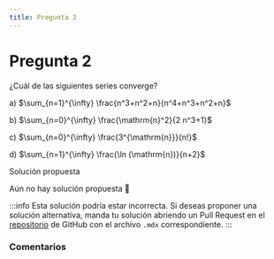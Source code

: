 ```yaml
---
title: Pregunta 2
---
```



# Pregunta 2

¿Cuál de las siguientes series converge?

a) $\sum_{n=1}^{\infty} \frac{n^3+n^2+n}{n^4+n^3+n^2+n}$

b) $\sum_{n=0}^{\infty} \frac{\mathrm{n}^2}{2 n^3+1}$

c) $\sum_{n=0}^{\infty} \frac{3^{\mathrm{n}}}{n!}$

d) $\sum_{n=1}^{\infty} \frac{\ln (\mathrm{n})}{n+2}$

<MDXDetails>
<summary>Solución propuesta</summary>

Aún no hay solución propuesta 🥲

:::info
Esta solución podría estar incorrecta. Si deseas proponer una solución alternativa, manda tu solución abriendo
un Pull Request en el [repositorio](https://github.com/crow-rojas/apuntes-fundamentals/pulls) de GitHub con el archivo
`.mdx` correspondiente.
:::

</MDXDetails>

### Comentarios

<Disqus
  url="https://crow-rojas.github.io/apuntes-fundamentals/docs/mathematics/calculus-1-2-3/exercises/2016-1/p02"
  identifier="docs/mathematics/calculus-1-2-3/exercises/2016-1/p02"
  title="2016-1 Cálculo I, II y III - Pregunta 02"
/>
